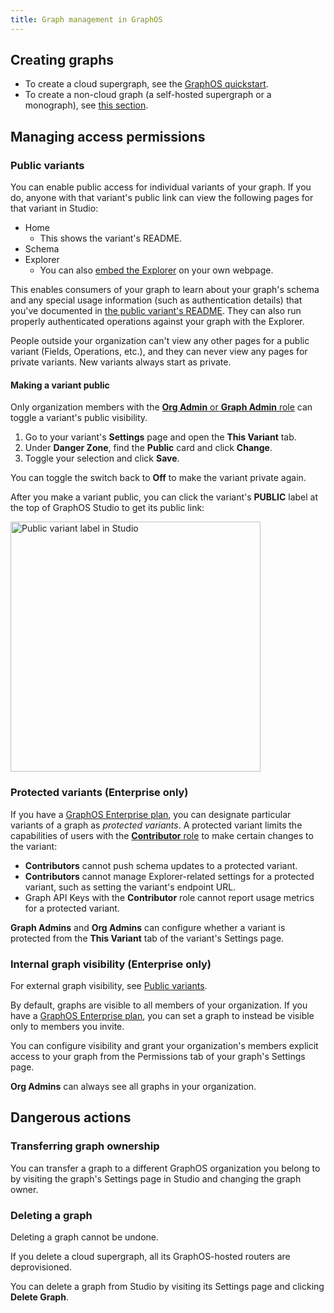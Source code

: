```yaml
---
title: Graph management in GraphOS
---
```


## Creating graphs

- To create a cloud supergraph, see the [GraphOS quickstart](../quickstart/cloud/).
- To create a non-cloud graph (a self-hosted supergraph or a monograph), see [this section](./#creating-graphs).

## Managing access permissions

### Public variants

You can enable public access for individual variants of your graph. If you do, anyone with that variant's public link can view the following pages for that variant in Studio:

- Home
  - This shows the variant's README.
- Schema
- Explorer
  - You can also [embed the Explorer](../explorer/embed-explorer/) on your own webpage.

This enables consumers of your graph to learn about your graph's schema and any special usage information (such as authentication details) that you've documented in [the public variant's README](./studio-features/#the-readme-page). They can also run properly authenticated operations against your graph with the Explorer.

People outside your organization can't view any other pages for a public variant (Fields, Operations, etc.), and they can never view any pages for private variants. New variants always start as private.

#### Making a variant public

<Note>

Only organization members with the [**Org Admin** or **Graph Admin** role](../org/members/) can toggle a variant's public visibility.

</Note>

1. Go to your variant's **Settings** page and open the **This Variant** tab.
2. Under **Danger Zone**, find the **Public** card and click **Change**.
3. Toggle your selection and click **Save**.

You can toggle the switch back to **Off** to make the variant private again.

After you make a variant public, you can click the variant's **PUBLIC** label at the top of GraphOS Studio to get its public link:

<img
  className="screenshot"
  src="../../img/public-variant-label.jpg"
  alt="Public variant label in Studio"
  width="400"
/>

### Protected variants (Enterprise only)

If you have a [GraphOS Enterprise plan](../enterprise/), you can designate particular variants of a graph as _protected variants_. A protected variant limits the capabilities of users with the [**Contributor** role](../org/members/#organization-wide-member-roles) to make certain changes to the variant:

- **Contributors** cannot push schema updates to a protected variant.
- **Contributors** cannot manage Explorer-related settings for a protected variant, such as setting the variant's endpoint URL.
- Graph API Keys with the **Contributor** role cannot report usage metrics for a protected variant.

**Graph Admins** and **Org Admins** can configure whether a variant is protected from the **This Variant** tab of the variant's Settings page.

### Internal graph visibility (Enterprise only)

<Tip>

For external graph visibility, see [Public variants](#public-variants).

</Tip>

By default, graphs are visible to all members of your organization. If you have a [GraphOS Enterprise plan](../enterprise/), you can set a graph to instead be visible only to members you invite.

You can configure visibility and grant your organization's members explicit access to your graph from the Permissions tab of your graph's Settings page.

<Note>

**Org Admins** can always see all graphs in your organization.

</Note>

## Dangerous actions

### Transferring graph ownership

You can transfer a graph to a different GraphOS organization you belong to
by visiting the graph's Settings page in Studio and changing the graph owner.

### Deleting a graph

<Caution>

Deleting a graph cannot be undone.

If you delete a cloud supergraph, all its GraphOS-hosted routers are deprovisioned.

</Caution>

You can delete a graph from Studio by visiting its Settings page and clicking
**Delete Graph**.
